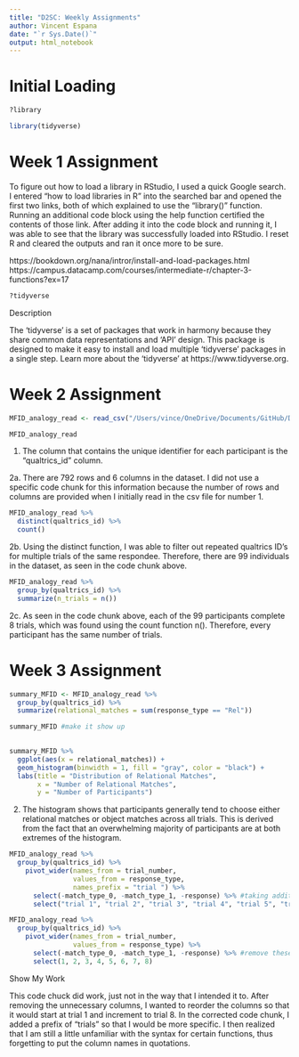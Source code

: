 ```yaml
---
title: "D2SC: Weekly Assignments"
author: Vincent Espana
date: "`r Sys.Date()`"
output: html_notebook
---
```


# Initial Loading

```r

?library

```

```r

library(tidyverse)

```

# Week 1 Assignment

To figure out how to load a library in RStudio, I used a quick Google search. I entered "how to load libraries in R" into the searched bar and opened the first two links, both of which explained to use the "library()" function. Running an additional code block using the help function certified the contents of those link. After adding it into the code block and running it, I was able to see that the library was successfully loaded into RStudio. I reset R and cleared the outputs and ran it once more to be sure.

https://bookdown.org/nana/intror/install-and-load-packages.html
https://campus.datacamp.com/courses/intermediate-r/chapter-3-functions?ex=17

```r

?tidyverse

```

Description

The 'tidyverse' is a set of packages that work in harmony because they share common data representations and 'API' design. This package is designed to make it easy to install and load multiple 'tidyverse' packages in a single step. Learn more about the 'tidyverse' at https://www.tidyverse.org.

# Week 2 Assignment

```r

MFID_analogy_read <- read_csv("/Users/vince/OneDrive/Documents/GitHub/Data2SciComm/WeeklyAssignments/tidy_data/MFIndD_analogy.csv")

```
```r

MFID_analogy_read

```

1. The column that contains the unique identifier for each participant is the "qualtrics_id" column.

2a. There are 792 rows and 6 columns in the dataset. I did not use a specific code chunk for this information because the number of rows and columns are provided when I initially read in the csv file for number 1.

```r

MFID_analogy_read %>%
  distinct(qualtrics_id) %>%
  count()

```


2b. Using the distinct function, I was able to filter out repeated qualtrics ID's for multiple trials of the same respondee. Therefore, there are 99 individuals in the dataset, as seen in the code chunk above.

```r

MFID_analogy_read %>%
  group_by(qualtrics_id) %>%
  summarize(n_trials = n())

```

2c. As seen in the code chunk above, each of the 99 participants complete 8 trials, which was found using the count function n(). Therefore, every participant has the same number of trials.

# Week 3 Assignment

```r

summary_MFID <- MFID_analogy_read %>%
  group_by(qualtrics_id) %>%
  summarize(relational_matches = sum(response_type == "Rel"))

summary_MFID #make it show up
  
```

```r

summary_MFID %>%
  ggplot(aes(x = relational_matches)) +
  geom_histogram(binwidth = 1, fill = "gray", color = "black") +
  labs(title = "Distribution of Relational Matches", 
       x = "Number of Relational Matches", 
       y = "Number of Participants")


```

2. The histogram shows that participants generally tend to choose either relational matches or object matches across all trials. This is derived from the fact that an overwhelming majority of participants are at both extremes of the histogram.

```r

MFID_analogy_read %>%
  group_by(qualtrics_id) %>%
    pivot_wider(names_from = trial_number,
                values_from = response_type,
                names_prefix = "trial ") %>%
      select(-match_type_0, -match_type_1, -response) %>% #taking additional info out
      select("trial 1", "trial 2", "trial 3", "trial 4", "trial 5", "trial 6", "trial 7", "trial 8") #reordering to make it look better

```

```r

MFID_analogy_read %>%
  group_by(qualtrics_id) %>%
    pivot_wider(names_from = trial_number,
                values_from = response_type) %>% 
      select(-match_type_0, -match_type_1, -response) %>% #remove these columns
      select(1, 2, 3, 4, 5, 6, 7, 8)

```

Show My Work

This code chuck did work, just not in the way that I intended it to. After removing the unnecessary columns, I wanted to reorder the columns so that it would start at trial 1 and increment to trial 8. In the corrected code chunk, I added a prefix of "trials" so that I would be more specific. I then realized that I am still a little unfamiliar with the syntax for certain functions, thus forgetting to put the column names in quotations.

